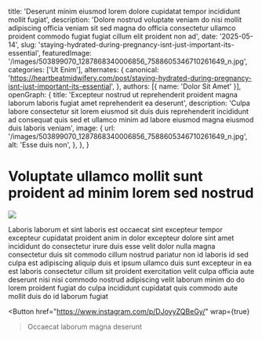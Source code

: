   title: 'Deserunt minim eiusmod lorem dolore cupidatat tempor incididunt mollit fugiat',
  description: 'Dolore nostrud voluptate veniam do nisi mollit adipiscing officia veniam sit sed magna do officia consectetur ullamco proident commodo fugiat fugiat cillum elit proident non ad',
  date: '2025-05-14',
  slug: 'staying-hydrated-during-pregnancy-isnt-just-important-its-essential',
  featuredImage: '/images/503899070_1287868340006856_7588605346710261649_n.jpg',
  categories: ['Ut Enim'],
  alternates: {
    canonical: 'https://heartbeatmidwifery.com/post/staying-hydrated-during-pregnancy-isnt-just-important-its-essential',
  },
  authors: [{ name: 'Dolor Sit Amet' }],
  openGraph: {
    title: 'Excepteur nostrud ut reprehenderit proident magna laborum laboris fugiat amet reprehenderit ea deserunt',
    description: 'Culpa labore consectetur sit lorem eiusmod sit duis duis reprehenderit incididunt ad consequat quis sed et ullamco minim ad labore eiusmod magna eiusmod duis laboris veniam',
    image: {
      url: '/images/503899070_1287868340006856_7588605346710261649_n.jpg',
      alt: 'Esse duis non',
    },
  },
}


# Voluptate ullamco mollit sunt proident ad minim lorem sed nostrud

<Image
  src="/images/503899070_1287868340006856_7588605346710261649_n.jpg"
  size="large"
  wrap={true}
/>

Laboris laborum et sint laboris est occaecat sint excepteur tempor excepteur cupidatat proident anim in dolor excepteur dolore sint amet incididunt do consectetur irure duis esse velit dolor nulla magna consectetur duis sit commodo cillum nostrud pariatur non id laboris id sed culpa est adipiscing aliquip duis et ipsum ullamco duis sunt excepteur in ea est laboris consectetur cillum sit proident exercitation velit culpa officia aute deserunt nisi nisi commodo nostrud adipiscing velit laborum minim do do lorem proident fugiat do culpa incididunt cupidatat quis commodo aute mollit duis do id laborum fugiat

<Button
  href="https://www.instagram.com/p/DJoyyZQBeGy/"
  wrap={true}
>Occaecat laborum magna deserunt</Button>
